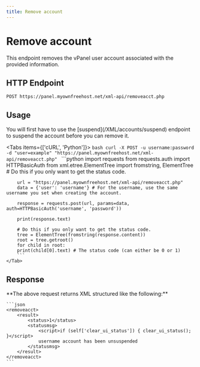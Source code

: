 ```yaml
---
title: Remove account
---
```



# Remove account
This endpoint removes the vPanel user account associated with the provided information.


## HTTP Endpoint

`POST https://panel.myownfreehost.net/xml-api/removeacct.php`

## Usage

<Callout emoji="⚠️" type="warning">
    You will first have to use the [suspend](/XML/accounts/suspend) endpoint to suspend the account before you can remove it.
</Callout>

<Tabs items={['cURL', 'Python']}>
    <Tab>
        ```bash
        curl -X POST -u username:password -d "user=example" "https://panel.myownfreehost.net/xml-api/removeacct.php"
        ```
    </Tab>
    <Tab>
        ```python
        import requests
        from requests.auth import HTTPBasicAuth
        from xml.etree.ElementTree import fromstring, ElementTree # Do this if you only want to get the status code.

        url = "https://panel.myownfreehost.net/xml-api/removeacct.php"
        data = {'user': 'username'} # For the username, use the same username you set when creating the account.

        response = requests.post(url, params=data, auth=HTTPBasicAuth('username', 'password'))

        print(response.text)

        # Do this if you only want to get the status code.
        tree = ElementTree(fromstring(response.content))
        root = tree.getroot()
        for child in root:
        print(child[0].text) # The status code (can either be 0 or 1)
        ```
    </Tab>
</Tabs>


## Response

<Callout emoji="💡">
    **The above request returns XML structured like the following:**

    ```json
    <removeacct>
        <result>
            <status>1</status>
            <statusmsg>
                <script>if (self['clear_ui_status']) { clear_ui_status(); }</script>
                username account has been unsuspended
            </statusmsg>
        </result>
    </removeacct>
    ```
</Callout>
